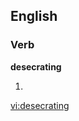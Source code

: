 
==English==

===Verb===
'''desecrating'''

# {{present participle of|[[desecrate]]}}

[[vi:desecrating]]